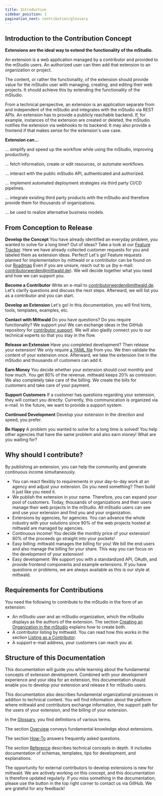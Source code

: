 ```yaml
---
title: Introduction
sidebar_position: 1
pagination_next: contribution/glossary
---
```


## Introduction to the Contribution Concept

**Extensions are the ideal way to extend the functionality of the mStudio.**

An extension is a web application managed by a contributor and provided to the mStudio users.
An authorized user can then add that extension to an organization or project.

The content, or rather the functionality, of the extension should provide value for the mStudio user with managing, creating, and editing their web projects.
It should achieve this by extending the functionality of the mStudio.

From a technical perspective, an extension is an application separate from and independent of the mStudio and integrates with the mStudio via REST APIs.
An extension has to provide a publicly reachable backend.
If, for example, instances of the extension are created or deleted, the mStudio notifies the extension via webhooks to its backend.
It may also provide a frontend if that makes sense for the extension's use case.

**Extension can...**

... simplify and speed up the workflow while using the mStudio, improving productivity.

... fetch information, create or edit resources, or automate workflows.

... interact with the public mStudio API, authenticated and authorized.

... implement automated deployment strategies via third party CI/CD pipelines.

... integrate existing third party products with the mStudio and therefore provide them for thousands of organizations.

... be used to realize alternative business models.

## From Conception to Release

**Develop the Concept**
You have already identified an everyday problem, you wanted to solve for a long time?
Out of ideas? Take a look at our [Feature Tracker](https://github.com/mittwald/feature-requests/issues).
Here we have already collected customer requests for you and labeled them as extension ideas.
Perfect! Let's go!
Feature requests planned for implementation by mittwald or a contributor can be found on our [Roadmap](https://github.com/orgs/mittwald/projects/1/views/1.)
Even if you are unsure, reach out to us (by e-mail: contributorwerden@mittwald.de).
We will decide together what you need and how we can support you.

**Become a Contributor**
Write an e-mail to contributorwerden@mittwald.de.
Let's clarify questions and discuss the next steps.
Afterward, we will list you as a contributor and you can start.

**Develop an Extension**
Let's go!
In this documentation, you will find hints, tools, templates, examples, etc.

**Contact with Mittwald**
Do you have questions? Do you require functionality? We support you!
We can exchange ideas in the GitHub repository for [contributor support](https://github.com/mittwald/contributor-support).
We will also gladly connect you to our technical experts so that you stay in the flow.

**Release an Extension**
Have you completed development? Then release your extension!
We only require [a YAML file](reference/extensions) from you.
We then validate the content of your extension once.
Afterward, we take the extension live in the mStudio and thousands of customers can add it.

**Earn Money**
You decide whether your extension should cost monthly and how much.
You get 80% of the revenue.
mittwald keeps 20% as comission.
We also completely take care of the billing.
We create the bills for customers and take care of your payment.

**Support Customers**
If a customer has questions regarding your extension, they will contact you directly.
Currently, this communication is organized via e-mail.
In the future, we want to provide a support system.

**Continued Development**
Develop your extension in the direction and speed, you prefer.

**Be Happy**
A problem you wanted to solve for a long time is solved!
You help other agencies that have the same problem and also earn money!
What are you waiting for?

## Why should I contribute?

By publishing an extension, you can help the community and generate continuous income simultaneously.

- You can react flexibly to requirements in your day-to-day work at an agency and adjust your extension.
  Do you need something? Then build it just like you need it.
- We publish the extension in your name.
  Therefore, you can expand your pool of customers.
  Today, thousands of organizations and their users manage their web projects in the mStudio.
  All mStudio users can see and use your extension and find you and your organization.
- Extensions by agencies, for agencies.
  You can advance the whole industry with your solutions since 90% of the web projects hosted at mittwald are managed by agencies.
- Continuous income!
  You decide the monthly price of your extension!
  80% of the proceeds go straight into your pockets!
- Easy billing:
  mittwald manages the billing for you!
  We bill the end users and also manage the billing for your share.
  This way you can focus on the development of your extension!
- Easy development:
  We support you with a standardized API, OAuth, and provide frontend components and example extensions.
  If you have questions or problems, we are always available as this is our style at mittwald.

## Requirements for Contributions

You need the following to contribute to the mStudio in the form of an extension:

- An mStudio user and an mStudio organization, which the mStudio displays as the authors of the extension.
  The section [Creating an Organization in the mStudio](./how-to/become-contributor#creating-an-organization-in-the-mstudio) explains how to create both.
- A contributor listing by mittwald.
  You can read how this works in the section [Listing as a Contributor](./how-to/become-contributor#listing-as-a-contributor).
- A support e-mail address, your customers can reach you at.

## Structure of this Documentation

This documentation will guide you while learning about the fundamental concepts of extension development.
Combined with your development experience and your idea for an extension, this documentation should enable you to develop your extension and release it for mStudio users.

This documentation also describes fundamental organizational processes in addition to technical content.
You will find information about the platform where mittwald and contributors exchange information, the support path for the users of your extension, and the billing of your extension.

In the [Glossary](glossary), you find definitions of various terms.

The section [Overview](../category/overview) conveys fundamental knowledge about extensions.

The section [How-To](../category/how-to) answers frequently asked questions.

The section [Reference](../category/reference) describes technical concepts in depth.
It includes documentation of schemas, templates, tips for development, and explanations.

The opportunity for external contributors to develop extensions is new for mittwald.
We are actively working on this concept, and this documentation is therefore updated regularly.
If you miss something in the documentation, please use the button in the top right corner to contact us via GitHub.
We are grateful for any feedback!
